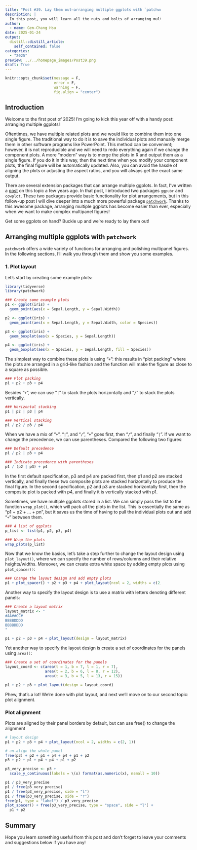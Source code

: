 ```yaml
---
title: "Post #39. Lay them out—arranging multiple ggplots with `patchwork`"
description: |
  In this post, you will learn all the nuts and bolts of arranging multiple ggplots with the package `patchwork`!
author:
  - name: Gen-Chang Hsu
date: 2025-01-24
output:
  distill::distill_article:
    self_contained: false
categories:
  - "2025"
preview: ../../homepage_images/Post39.png
draft: True
---
```


<!-- Webpage style -->

<style>
d-article a {
  color: #2780e3 !important;
  border-bottom: none !important;
}

d-article a:hover {
  color: #2780e3 !important;
  border-bottom: 2px solid !important;
}

d-byline {
  margin-left: -10% !important;
}

d-title {
  margin-left: -10%;
}

d-title h1{
  font-size: 45px;
  width: 130%;
}

d-article {
  margin-left: -10%;
}

p {
  width: 120%;
}

d-article h2 {
  width: 120%;
}

d-article h3 {
  width: 120%;
  font-size: 28px;
}

div.article-footer{
  width: 120%;
}

d-article div.sourceCode { 
  width: 120% !important;
}

d-article pre { 
  width: 120% !important;
}

div.l-body {
  width: 120% !important;
}

d-article table thead tr {
  height: 60px !important;
  width: 210px !important;
}

d-article table thead th {
  height: 60px !important;
  font-size: 22px !important;
  width: 210px !important;
}

d-article table tbody tr td {
  font-size: 21px !important;
  height: 60px !important;
  text-align: center !important;
  width: 210px !important;
}

div.l-body img {
    margin-right: 30% !important;
}

</style>

<head>
  <base target="_blank">
</head>

```r
knitr::opts_chunk$set(message = F, 
                      error = F, 
                      warning = F,
                      fig.align = "center")

```

<!-- Start of the article -->

## Introduction

Welcome to the first post of 2025! I'm going to kick this year off with a handy post: arranging multiple ggplots!

Oftentimes, we have multiple related plots and we would like to combine them into one single figure. The traditional way to do it is to save the individual plots and manually merge them in other software programs like PowerPoint. This method can be convenient; however, it is not reproducible and we will need to redo everything again if we change the component plots. A more "modern" way is to merge the plots in R and output them as a single figure. If you do it in this way, then the next time when you modify your component plots, the final figure will be automatically updated. Also, you can avoid the hassle of aligning the plots or adjusting the aspect ratios, and you will always get the exact same output.

There are several extension packages that can arrange multiple ggplots. In fact, I've written a [post](https://genchanghsu.github.io/ggGallery/posts/2021-12-20-post-9-arrange-multiple-ggplots/) on this topic a few years ago. In that post, I introduced two packages `ggpubr` and `cowplot`. These two packages provide basic functionality for plot arrangements, but in this follow-up post I will dive deeper into a much more powerful package [`patchwork`](https://patchwork.data-imaginist.com/index.html). Thanks to this awesome package, arranging multiple ggplots has become easier than ever, especially when we want to make complex multipanel figures!

Get some ggplots on hand? Buckle up and we're ready to lay them out!

## Arranging multiple ggplots with `patchwork`

`patchwork` offers a wide variety of functions for arranging and polishing multipanel figures. In the following sections, I'll walk you through them and show you some examples.

### 1. Plot layout

Let's start by creating some example plots:

```r
library(tidyverse)
library(patchwork)

### Create some example plots
p1 <- ggplot(iris) + 
  geom_point(aes(x = Sepal.Length, y = Sepal.Width))

p2 <- ggplot(iris) + 
  geom_point(aes(x = Sepal.Length, y = Sepal.Width, color = Species))

p3 <- ggplot(iris) + 
  geom_boxplot(aes(x = Species, y = Sepal.Length))

p4 <- ggplot(iris) + 
  geom_boxplot(aes(x = Species, y = Sepal.Length, fill = Species))
```

The simplest way to combine these plots is using "`+`": this results in "plot packing" where the plots are arranged in a grid-like fashion and the function will make the figure as close to a square as possible.

```r
### Plot packing
p1 + p2 + p3 + p4

```

Besides "`+`", we can use "`|`" to stack the plots horizontally and "`/`" to stack the plots vertically.

```r
### Horizontal stacking
p1 | p2 | p3 | p4
```

```r
### Vertical stacking
p1 / p2 / p3 / p4

```

When we have a mix of "`+`", "`|`", and "`/`", "`+`" goes first, then "`/`", and finally "`|`". If we want to change the precedence, we can use parentheses. Compared the following two figures:

```r
### Default precedence
p1 / p2 | p3 + p4

```

```r
### Indicate precedence with parentheses
p1 / (p2 | p3) + p4

```

In the first default specification, p3 and p4 are packed first, then p1 and p2 are stacked vertically, and finally these two composite plots are stacked horizontally to produce the final figure. In the second specification, p2 and p3 are stacked horizontally first, then the composite plot is packed with p4, and finally it is vertically stacked with p1.

Sometimes, we have multiple ggplots stored in a list. We can simply pass the list to the function `wrap_plot()`, which will pack all the plots in the list. This is essentially the same as "p1 + p2 + ... + pn", but it saves us the time of having to pull the individual plots out and add "`+`" between them.

```r
### A list of ggplots
p_list <- list(p1, p2, p3, p4)

### Wrap the plots
wrap_plots(p_list)

```
Now that we know the basics, let's take a step further to change the layout design using `plot_layout()`, where we can specify the number of rows/columns and their relative heights/widths. Moreover, we can create extra white space by adding empty plots using `plot_spacer()`:

```r
### Change the layout design and add empty plots
p1 + plot_spacer() + p2 + p3 + p4 + plot_layout(ncol = 2, widths = c(2, 1))

```
Another way to specify the layout design is to use a matrix with letters denoting different panels:

```r
### Create a layout matrix
layout_matrix <- "
#AA##CC#
BBBBDDDD
BBBBDDDD
"

p1 + p2 + p3 + p4 + plot_layout(design = layout_matrix)

```

Yet another way to specify the layout design is create a set of coordinates for the panels using `area()`:

```r
### Create a set of coordinates for the panels
layout_coord <- c(area(t = 1, b = 7, l = 1, r = 7),
                  area(t = 2, b = 6, l = 8, r = 12),
                  area(t = 3, b = 5, l = 13, r = 15))

p1 + p2 + p3 + plot_layout(design = layout_coord)

```

Phew, that's a lot! We're done with plot layout, and next we'll move on to our second topic: plot alignment.

### Plot alignment

Plots are aligned by their panel borders by default, but can use free() to change the alignment

```r
# layout design
p1 + p2 + p3 + p4 + plot_layout(ncol = 2, widths = c(2, 1))

# un-align the whole panel
free(p3) + p2 + p1 + p4 + p4 + p1 + p2
p3 + p2 + p1 + p4 + p4 + p1 + p2

p3_very_precise <- p3 +
  scale_y_continuous(labels = \(x) format(as.numeric(x), nsmall = 10))

p1 / p3_very_precise
p1 / free(p3_very_precise)
p1 / free(p3_very_precise, side = "l")
p1 / free(p3_very_precise, side = "r")
free(p1, type = "label") / p3_very_precise
plot_spacer() + free(p3_very_precise, type = "space", side = "l") +
  p1 + p2

```





## Summary


Hope you learn something useful from this post and don't forget to leave your comments and suggestions below if you have any!